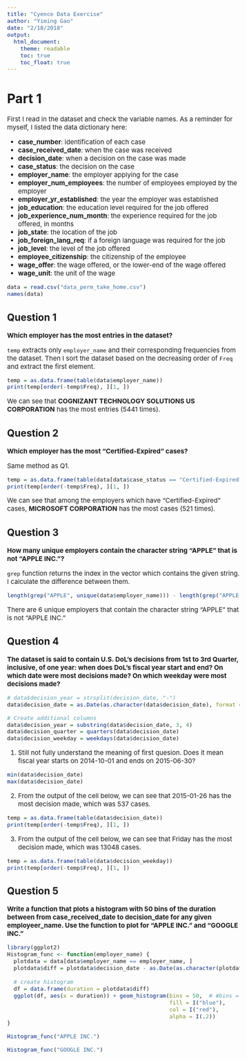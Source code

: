 ```yaml
---
title: "Cyence Data Exercise"
author: "Yiming Gao"
date: "2/18/2018"
output:
  html_document:
    theme: readable
    toc: true
    toc_float: true
---
```

<style type="text/css">

body{ /* Normal  */
      font-size: 15px;
  }
</style>

# Part 1
First I read in the dataset and check the variable names. As a reminder for myself, I listed the data dictionary here:

- **case_number**: identification of each case
- **case_received_date**: when the case was received
- **decision_date**: when a decision on the case was made
- **case_status**: the decision on the case
- **employer_name**: the employer applying for the case
- **employer_num_employees**: the number of employees employed by the employer
- **employer_yr_established**: the year the employer was established
- **job_education**: the education level required for the job offered
- **job_experience_num_month**: the experience required for the job offered, in months
- **job_state**: the location of the job
- **job_foreign_lang_req**: if a foreign language was required for the job
- **job_level**: the level of the job offered
- **employee_citizenship**: the citizenship of the employee
- **wage_offer**: the wage offered, or the lower-end of the wage offered
- **wage_unit**: the unit of the wage

```r
data = read.csv("data_perm_take_home.csv")
names(data)
```

## Question 1
**Which employer has the most entries in the dataset?**

`temp` extracts only `employer_name` and their corresponding frequencies from the dataset. Then I sort the dataset based on the decreasing order of `Freq` and extract the first element.

```r
temp = as.data.frame(table(data$employer_name))
print(temp[order(-temp$Freq), ][1, ])
```

We can see that **COGNIZANT TECHNOLOGY SOLUTIONS US CORPORATION** has the most entries (5441 times).


## Question 2
**Which employer has the most “Certified-Expired” cases?**

Same method as Q1.

```r
temp = as.data.frame(table(data[data$case_status == "Certified-Expired", ]$employer_name))
print(temp[order(-temp$Freq), ][1, ])
```

We can see that among the employers which have "Certified-Expired" cases, **MICROSOFT CORPORATION** has the most cases (521 times).

## Question 3
**How many unique employers contain the character string "APPLE" that is not "APPLE INC."?**

`grep` function returns the index in the vector which contains the given string. I calculate the difference between them.

```r
length(grep("APPLE", unique(data$employer_name))) - length(grep("APPLE INC.", unique(data$employer_name)))
```

There are 6 unique employers that contain the character string "APPLE" that is not "APPLE INC."


## Question 4
**The dataset is said to contain U.S. DoL’s decisions from 1st to 3rd Quarter, inclusive, of one year: when does DoL’s fiscal year start and end? On which date were most decisions made? On which weekday were most decisions made?**

```r
# data$decision_year = strsplit(decision_date, "-")
data$decision_date = as.Date(as.character(data$decision_date), format = "%m/%d/%Y")

# Create additional columns
data$decision_year = substring(data$decision_date, 3, 4)
data$decision_quarter = quarters(data$decision_date)
data$decision_weekday = weekdays(data$decision_date)
```

1. Still not fully understand the meaning of first quesion. Does it mean fiscal year starts on 2014-10-01 and ends on 2015-06-30?

```r
min(data$decision_date)
max(data$decision_date)
```

2. From the output of the cell below, we can see that 2015-01-26 has the most decision made, which was 537 cases.

```r
temp = as.data.frame(table(data$decision_date))
print(temp[order(-temp$Freq), ][1, ])
```

3. From the output of the cell below, we can see that Friday has the most decision made, which was 13048 cases.

```r
temp = as.data.frame(table(data$decision_weekday))
print(temp[order(-temp$Freq), ][1, ])
```

## Question 5

**Write a function that plots a histogram with 50 bins of the duration between from case_received_date to decision_date for any given employeer_name. Use the function to plot for "APPLE INC." and "GOOGLE INC."**

```r
library(ggplot2)
Histogram_func <- function(employer_name) {
  plotdata = data[data$employer_name == employer_name, ]
  plotdata$diff = plotdata$decision_date - as.Date(as.character(plotdata$case_received_date), format="%m/%d/%Y")
  
  # create histogram
  df = data.frame(duration = plotdata$diff)
  ggplot(df, aes(x = duration)) + geom_histogram(bins = 50,  # #bins = 50
                                                 fill = I("blue"), 
                                                 col = I("red"), 
                                                 alpha = I(.2))
}
```

```r
Histogram_func("APPLE INC.")
```

```r
Histogram_func("GOOGLE INC.")
```

